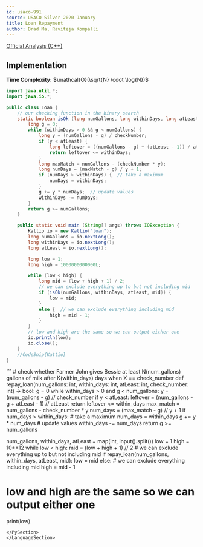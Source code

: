 ```yaml
---
id: usaco-991
source: USACO Silver 2020 January
title: Loan Repayment
author: Brad Ma, Raviteja Kompalli
---
```


[Official Analysis (C++)](http://www.usaco.org/current/data/sol_loan_silver_jan20.html)

## Implementation
**Time Complexity:** $\mathcal{O}(\sqrt{N} \cdot \log{N})$

<LanguageSection>
  
<JavaSection>

```java
import java.util.*;
import java.io.*;

public class Loan {
	// our checking function in the binary search
	static boolean isOk (long numGallons, long withinDays, long atLeast, long checkNumber) {
		long g = 0;
		while (withinDays > 0 && g < numGallons) {
			long y = (numGallons - g) / checkNumber;
			if (y < atLeast) {
				long leftover = ((numGallons - g) + (atLeast - 1)) / atLeast;
				return leftover <= withinDays;
			}
			long maxMatch = numGallons - (checkNumber * y);
			long numDays = (maxMatch - g) / y + 1;
			if (numDays > withinDays) {  // take a maximum
				numDays = withinDays;
			}
			g += y * numDays;  // update values
			withinDays -= numDays;
		}
		return g >= numGallons;
	}

	public static void main (String[] args) throws IOException {
		Kattio io = new Kattio("loan");
		long numGallons = io.nextLong();
		long withinDays = io.nextLong();
		long atLeast = io.nextLong();

		long low = 1;
		long high = 1000000000000L;

		while (low < high) {
			long mid = (low + high + 1) / 2;
			// we can exclude everything up to but not including mid
			if (isOk(numGallons, withinDays, atLeast, mid)) {
				low = mid;
			}
			else {  // we can exclude everything including mid
				high = mid - 1;
			}
		}
		// low and high are the same so we can output either one
		io.println(low);
		io.close();
	}
	//CodeSnip{Kattio}
}
```
  
</JavaSection>
  
<PySection>
```
# check whether Farmer John gives Bessie at least N(num_gallons) gallons of milk after K(within_days) days when X == check_number
def repay_loan(num_gallons: int, within_days: int, atLeast: int, check_number: int) -> bool: 
	g = 0
	while within_days > 0 and g < num_gallons:
		y = (num_gallons - g) // check_number
		if y < atLeast:
			leftover = (num_gallons - g + atLeast - 1) // atLeast
			return leftover <= within_days
		max_match = num_gallons - check_number * y
		num_days = (max_match - g) // y + 1
		if num_days > within_days: # take a maximum
			num_days = within_days
		g += y * num_days # update values
		within_days -= num_days
	return g >= num_gallons

num_gallons, within_days, atLeast = map(int, input().split())
low = 1
high = 10**12
while low < high:
	mid = (low + high + 1) // 2
	# we can exclude everything up to but not including mid
	if repay_loan(num_gallons, within_days, atLeast, mid):
		low = mid
	else: # we can exclude everything including mid
		high = mid - 1
    
# low and high are the same so we can output either one
print(low)
```
</PySection>
</LanguageSection>
